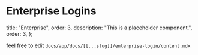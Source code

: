 # Enterprise Logins

  title: "Enterprise",
  order: 3,
  description: "This is a placeholder component.",
  order: 3,
};

feel free to edit `docs/app/docs/[[...slug]]/enterprise-login/content.mdx`
